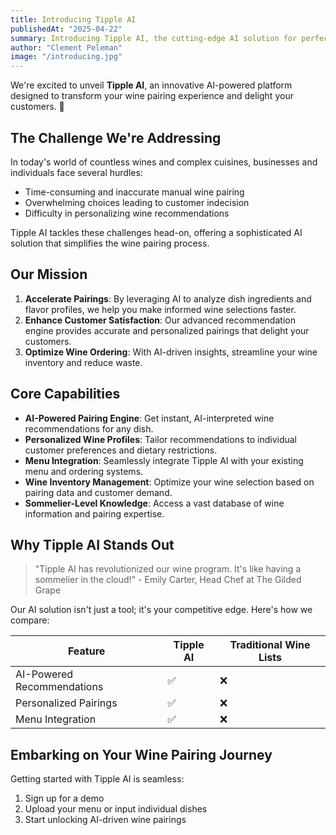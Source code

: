 ```yaml
---
title: Introducing Tipple AI
publishedAt: "2025-04-22"
summary: Introducing Tipple AI, the cutting-edge AI solution for perfect wine pairings.
author: "Clement Peleman"
image: "/introducing.jpg"
---
```


We're excited to unveil **Tipple AI**, an innovative AI-powered platform designed to transform your wine pairing experience and delight your customers. 🍷

## The Challenge We're Addressing

In today's world of countless wines and complex cuisines, businesses and individuals face several hurdles:

- Time-consuming and inaccurate manual wine pairing
- Overwhelming choices leading to customer indecision
- Difficulty in personalizing wine recommendations

Tipple AI tackles these challenges head-on, offering a sophisticated AI solution that simplifies the wine pairing process.

## Our Mission

1. **Accelerate Pairings**: By leveraging AI to analyze dish ingredients and flavor profiles, we help you make informed wine selections faster.
2. **Enhance Customer Satisfaction**: Our advanced recommendation engine provides accurate and personalized pairings that delight your customers.
3. **Optimize Wine Ordering**: With AI-driven insights, streamline your wine inventory and reduce waste.

## Core Capabilities

- **AI-Powered Pairing Engine**: Get instant, AI-interpreted wine recommendations for any dish.
- **Personalized Wine Profiles**: Tailor recommendations to individual customer preferences and dietary restrictions.
- **Menu Integration**: Seamlessly integrate Tipple AI with your existing menu and ordering systems.
- **Wine Inventory Management**: Optimize your wine selection based on pairing data and customer demand.
- **Sommelier-Level Knowledge**: Access a vast database of wine information and pairing expertise.

## Why Tipple AI Stands Out

> "Tipple AI has revolutionized our wine program. It's like having a sommelier in the cloud!" - Emily Carter, Head Chef at The Gilded Grape

Our AI solution isn't just a tool; it's your competitive edge. Here's how we compare:

| Feature                    | Tipple AI | Traditional Wine Lists |
| -------------------------- | --------- | ---------------------- |
| AI-Powered Recommendations | ✅        | ❌                     |
| Personalized Pairings      | ✅        | ❌                     |
| Menu Integration           | ✅        | ❌                     |

## Embarking on Your Wine Pairing Journey

Getting started with Tipple AI is seamless:

1. Sign up for a demo
2. Upload your menu or input individual dishes
3. Start unlocking AI-driven wine pairings
